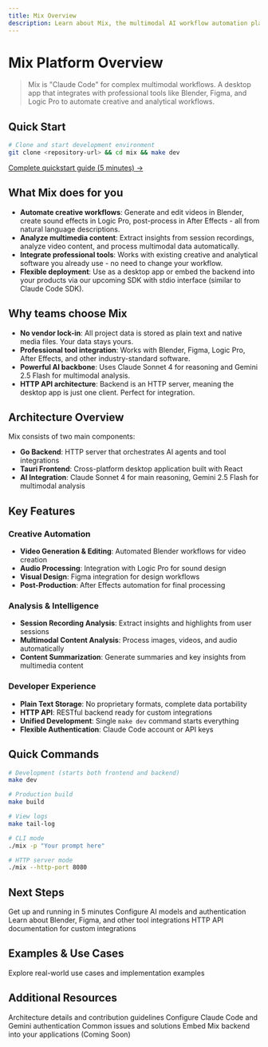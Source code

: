 ```yaml
---
title: Mix Overview
description: Learn about Mix, the multimodal AI workflow automation platform that integrates with professional tools like Blender, Figma, and Logic Pro.
---
```


# Mix Platform Overview

> Mix is "Claude Code" for complex multimodal workflows. A desktop app that integrates with professional tools like Blender, Figma, and Logic Pro to automate creative and analytical workflows.

## Quick Start

```bash
# Clone and start development environment
git clone <repository-url> && cd mix && make dev
```

[Complete quickstart guide (5 minutes) →](/docs/quickstart)

## What Mix does for you

* **Automate creative workflows**: Generate and edit videos in Blender, create sound effects in Logic Pro, post-process in After Effects - all from natural language descriptions.
* **Analyze multimedia content**: Extract insights from session recordings, analyze video content, and process multimodal data automatically.
* **Integrate professional tools**: Works with existing creative and analytical software you already use - no need to change your workflow.
* **Flexible deployment**: Use as a desktop app or embed the backend into your products via our upcoming SDK with stdio interface (similar to Claude Code SDK).

## Why teams choose Mix

* **No vendor lock-in**: All project data is stored as plain text and native media files. Your data stays yours.
* **Professional tool integration**: Works with Blender, Figma, Logic Pro, After Effects, and other industry-standard software.
* **Powerful AI backbone**: Uses Claude Sonnet 4 for reasoning and Gemini 2.5 Flash for multimodal analysis.
* **HTTP API architecture**: Backend is an HTTP server, meaning the desktop app is just one client. Perfect for integration.

## Architecture Overview

Mix consists of two main components:

- **Go Backend**: HTTP server that orchestrates AI agents and tool integrations
- **Tauri Frontend**: Cross-platform desktop application built with React
- **AI Integration**: Claude Sonnet 4 for main reasoning, Gemini 2.5 Flash for multimodal analysis

## Key Features

### Creative Automation
- **Video Generation & Editing**: Automated Blender workflows for video creation
- **Audio Processing**: Integration with Logic Pro for sound design
- **Visual Design**: Figma integration for design workflows
- **Post-Production**: After Effects automation for final processing

### Analysis & Intelligence  
- **Session Recording Analysis**: Extract insights and highlights from user sessions
- **Multimodal Content Analysis**: Process images, videos, and audio automatically
- **Content Summarization**: Generate summaries and key insights from multimedia content

### Developer Experience
- **Plain Text Storage**: No proprietary formats, complete data portability
- **HTTP API**: RESTful backend ready for custom integrations
- **Unified Development**: Single `make dev` command starts everything
- **Flexible Authentication**: Claude Code account or API keys

## Quick Commands

```bash
# Development (starts both frontend and backend)
make dev

# Production build
make build

# View logs
make tail-log

# CLI mode
./mix -p "Your prompt here"

# HTTP server mode
./mix --http-port 8080
```

## Next Steps

<Cards>
  <Card title="Quickstart Guide" href="/docs/quickstart">
    Get up and running in 5 minutes
  </Card>
  
  <Card title="Configuration" href="/docs/configuration">
    Configure AI models and authentication
  </Card>
  
  <Card title="Tool Integrations" href="/docs/tools">
    Learn about Blender, Figma, and other tool integrations
  </Card>
  
  <Card title="API Reference" href="/docs/api">
    HTTP API documentation for custom integrations
  </Card>
</Cards>

## Examples & Use Cases

<Cards>
  <Card title="View Examples" href="/docs/examples">
    Explore real-world use cases and implementation examples
  </Card>
</Cards>


## Additional Resources

<Cards>
  <Card title="Development Guide" href="/docs/development">
    Architecture details and contribution guidelines
  </Card>
  
  <Card title="Authentication Setup" href="/docs/authentication">
    Configure Claude Code and Gemini authentication
  </Card>
  
  <Card title="Troubleshooting" href="/docs/troubleshooting">
    Common issues and solutions
  </Card>
  
  <Card title="SDK Documentation" href="/docs/sdk">
    Embed Mix backend into your applications (Coming Soon)
  </Card>
</Cards>
